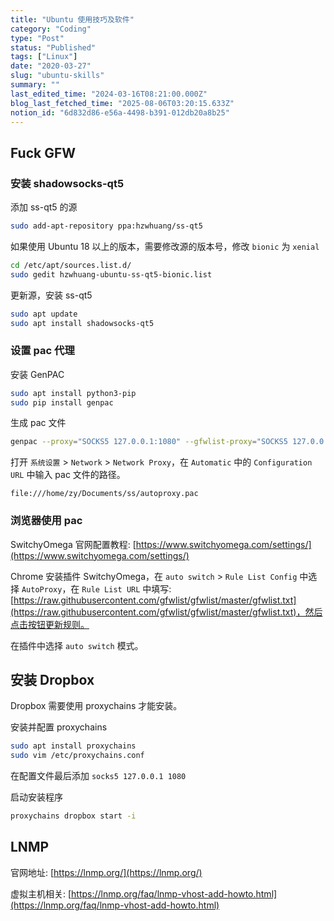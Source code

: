 ```yaml
---
title: "Ubuntu 使用技巧及软件"
category: "Coding"
type: "Post"
status: "Published"
tags: ["Linux"]
date: "2020-03-27"
slug: "ubuntu-skills"
summary: ""
last_edited_time: "2024-03-16T08:21:00.000Z"
blog_last_fetched_time: "2025-08-06T03:20:15.633Z"
notion_id: "6d832d86-e56a-4498-b391-012db20a8b25"
---
```



## Fuck GFW


### 安装 shadowsocks-qt5


添加 ss-qt5 的源


```bash
sudo add-apt-repository ppa:hzwhuang/ss-qt5
```


如果使用 Ubuntu 18 以上的版本，需要修改源的版本号，修改 `bionic` 为 `xenial`


```bash
cd /etc/apt/sources.list.d/
sudo gedit hzwhuang-ubuntu-ss-qt5-bionic.list
```


更新源，安装 ss-qt5


```bash
sudo apt update
sudo apt install shadowsocks-qt5
```


### 设置 pac 代理


安装 GenPAC


```bash
sudo apt install python3-pip
sudo pip install genpac
```


生成 pac 文件


```bash
genpac --proxy="SOCKS5 127.0.0.1:1080" --gfwlist-proxy="SOCKS5 127.0.0.1:1080" -o autoproxy.pac --gfwlist-url="<https://raw.githubusercontent.com/gfwlist/gfwlist/master/gfwlist.txt>"
```


打开 `系统设置` > `Network` > `Network Proxy`，在 `Automatic` 中的 `Configuration URL` 中输入 pac 文件的路径。


```text
file:///home/zy/Documents/ss/autoproxy.pac
```


### 浏览器使用 pac


SwitchyOmega 官网配置教程: [https://www.switchyomega.com/settings/](https://www.switchyomega.com/settings/)


Chrome 安装插件 SwitchyOmega，在 `auto switch` > `Rule List Config` 中选择 `AutoProxy`，在 `Rule List URL` 中填写: [https://raw.githubusercontent.com/gfwlist/gfwlist/master/gfwlist.txt](https://raw.githubusercontent.com/gfwlist/gfwlist/master/gfwlist.txt)，然后点击按钮更新规则。


在插件中选择 `auto switch` 模式。


## 安装 Dropbox


Dropbox 需要使用 proxychains 才能安装。


安装并配置 proxychains


```bash
sudo apt install proxychains
sudo vim /etc/proxychains.conf
```


在配置文件最后添加 `socks5 127.0.0.1 1080`


启动安装程序


```bash
proxychains dropbox start -i
```


## LNMP


官网地址: [https://lnmp.org/](https://lnmp.org/)


虚拟主机相关: [https://lnmp.org/faq/lnmp-vhost-add-howto.html](https://lnmp.org/faq/lnmp-vhost-add-howto.html)

